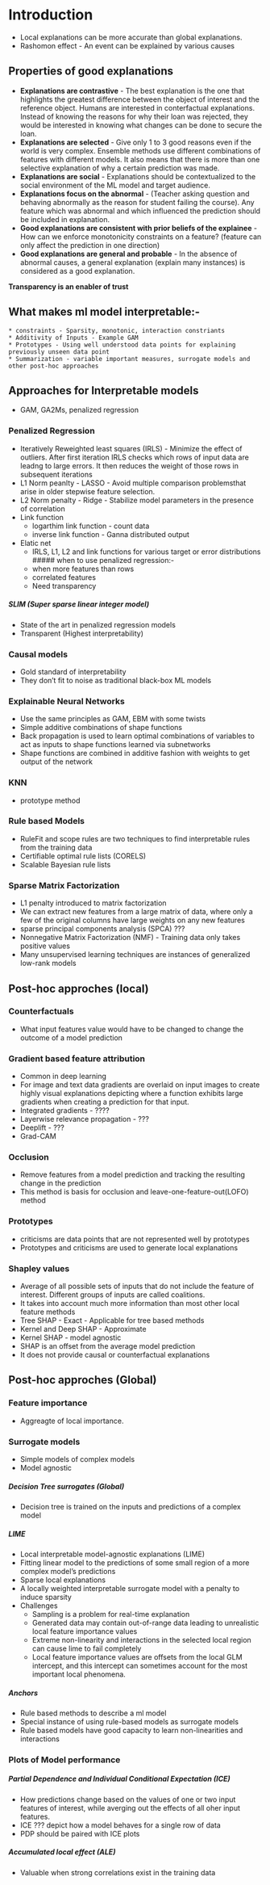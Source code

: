 # Introduction

* Local explanations can be more accurate than global explanations.
* Rashomon effect - An event can be explained by various causes

## Properties of good explanations
* **Explanations are contrastive** - The best explanation is the one that highlights the greatest difference between the object of interest and the reference object. Humans are interested in conterfactual explanations. Instead of knowing the reasons for why their loan was rejected, they would be interested in knowing what changes can be done to secure the loan.
* **Explanations are selected** - Give only 1 to 3 good reasons even if the world is very complex. Ensemble methods use different combinations of features with different models. It also means that there is more than one selective explanation of why a certain prediction was made.
* **Explanations are social** - Explanations should be contextualized to the social environment of the ML model and target audience.
* **Explanations focus on the abnormal** - (Teacher asking question and behaving abnormally as the reason for student failing the course). Any feature which was abnormal and which influenced the prediction should be included in explanation.
* **Good explanations are consistent with prior beliefs of the explainee** - How can we enforce monotonicity constraints on a feature? (feature can only affect the prediction in one direction)
* **Good explanations are general and probable** - In the absence of abnormal causes, a general explanation (explain many instances) is considered as a good explanation. 


**Transparency is an enabler of  trust**

## What makes ml model interpretable:-
    * constraints - Sparsity, monotonic, interaction constriants
    * Additivity of Inputs - Example GAM
    * Prototypes - Using well understood data points for explaining previously unseen data point
    * Summarization - variable important measures, surrogate models and other post-hoc approaches

## Approaches for Interpretable models
* GAM, GA2Ms, penalized regression

### Penalized Regression
*  Iteratively Reweighted least squares (IRLS) - Minimize the effect of outliers. After first iteration IRLS checks which rows of input data are leadng to large errors. It then reduces the weight of those rows in subsequent iterations
* L1 Norm peanlty - LASSO - Avoid multiple comparison problemsthat arise in older stepwise feature selection.
* L2 Norm penalty - Ridge - Stabilize model parameters in the presence of correlation
 * Link function 
    * logarthim link function - count data
    * inverse link function - Ganna distributed output
* Elatic net 
    * IRLS, L1, L2 and link functions for various target or error distributions
##### when to use penalized regression:-
    * when more features than rows
    * correlated features
    * Need transparency

##### SLIM (Super sparse linear integer model)
* State of the art in penalized regression models
* Transparent (Highest interpretability)


### Causal models
* Gold standard of interpretability
* They don't fit to noise as traditional black-box ML models

### Explainable Neural Networks
* Use the same principles as GAM, EBM with some twists
* Simple additive combinations of shape functions
* Back propagation is used to learn optimal combinations of variables to act as inputs to shape functions learned via subnetworks
* Shape functions are combined in additive fashion with weights to get output of the network

### KNN
* prototype method

### Rule based Models
* RuleFit and scope rules are two techniques to find interpretable rules from the training data
* Certifiable optimal rule lists (CORELS)
* Scalable Bayesian rule lists

### Sparse Matrix Factorization
* L1 penalty introduced to matrix factorization
* We can extract new features from a large matrix of data, where only a few of the original columns have large weights on any new features
* sparse principal components analysis (SPCA) ???
* Nonnegative Matrix Factorization (NMF) - Training data only takes positive values
* Many unsupervised learning techniques are instances of generalized low-rank models


## Post-hoc approches (local)

### Counterfactuals
* What input features value would have to be changed to change the outcome of a model prediction

### Gradient based feature attribution
* Common in deep learning
* For image and text data gradients are overlaid on input images to create highly visual explanations depicting where a function exhibits large gradients when creating a prediction for that input.
* Integrated gradients - ????
* Layerwise relevance propagation - ???
* Deeplift - ???
* Grad-CAM

### Occlusion
* Remove features from a model prediction and tracking the resulting change in the prediction
* This method is basis for occlusion and leave-one-feature-out(LOFO) method


### Prototypes
* criticisms are data points that are not represented well by prototypes
* Prototypes and criticisms are used to generate local explanations


### Shapley values
* Average of all possible sets of inputs that do not include the feature of interest. Different groups of inputs are called coalitions.
* It takes into account much more information than most other local feature methods
* Tree SHAP - Exact - Applicable for tree based methods
* Kernel and Deep SHAP - Approximate
* Kernel SHAP - model agnostic
* SHAP is an offset from the average model prediction
* It does not provide causal or counterfactual explanations


## Post-hoc approches (Global)
### Feature importance
* Aggreagte of local importance.

### Surrogate models
* Simple models of complex models
* Model agnostic


##### Decision Tree surrogates (Global)
* Decision tree is trained on the inputs and predictions of a complex model

##### LIME
* Local interpretable model-agnostic explanations (LIME)
* Fitting linear model to the predictions of some small region of a more complex model's predictions
* Sparse local explanations
* A locally weighted interpretable surrogate model with a penalty to induce sparsity
* Challenges
    * Sampling is a problem for real-time explanation
    * Generated data may contain out-of-range data leading to unrealistic local feature importance values
    * Extreme non-linearity and interactions in the selected local region can cause lime to fail completely
    * Local feature importance values are offsets from the local GLM intercept, and this intercept can sometimes account for the most important local phenomena.

##### Anchors
* Rule based methods to describe a ml model
* Special instance of using rule-based models as surrogate models
* Rule based models have good capacity to learn non-linearities and interactions


### Plots of Model performance

##### Partial Dependence and Individual Conditional Expectation (ICE)
* How predictions change based on the values of one or two input features of interest, while averging out the effects of all oher input features.
* ICE ??? depict how a model behaves for a single row of data
* PDP should be paired with ICE plots

##### Accumulated local effect (ALE)
* Valuable when strong correlations exist in the training data






















